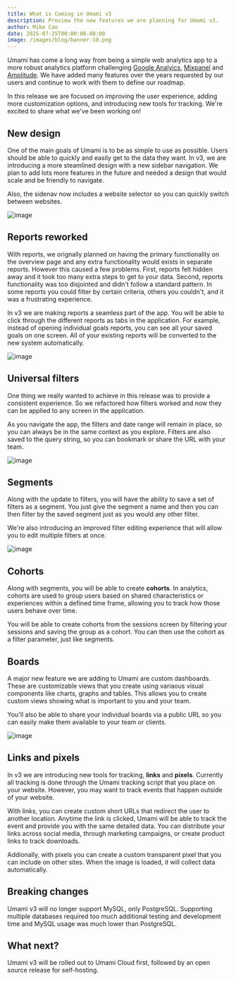 ```yaml
---
title: What is Coming in Umami v3
description: Preview the new features we are planning for Umami v3.
author: Mike Cao
date: 2025-07-25T00:00:00-08:00
image: /images/blog/banner-10.png
---
```


Umami has come a long way from being a simple web analytics app to a more robust
analytics platform challenging [Google Analyics](https://marketingplatform.google.com/about/analytics/),
[Mixpanel](https://mixpanel.com/) and [Amplitude](https://amplitude.com).
We have added many features over the years requested by our users and continue to work with them to define our roadmap.

In this release we are focused on improving the user experience, adding more customization options, and introducing new tools for tracking.
We're excited to share what we've been working on!

## New design

One of the main goals of Umami is to be as simple to use as possible. Users should be
able to quickly and easily get to the data they want. In v3, we are introducing a more
steamlined design with a new sidebar navigation. We plan to add lots more features in the future and needed a design that
would scale and be friendly to navigate.

Also, the sidenav now includes a website selector so you can quickly switch between websites.

![image](/images/blog/screenshot-v3-sidenav.png)

## Reports reworked

With reports, we orignally planned on having the
primary functionality on the overview page and any extra functionality would exists in
separate reports. However this caused a few problems. First, reports felt hidden away and it
took too many extra steps to get to your data. Second, reports functionality was too disjointed and
didn't follow a standard pattern. In some reports you could filter by certain criteria, others
you couldn't, and it was a frustrating experience.

In v3 we are making reports a seamless part of the app.
You will be able to click through the different reports as tabs in the application. For example,
instead of opening individual goals reports, you can see all your saved goals on one screen.
All of your existing reports will be converted to the new system automatically.

![image](/images/blog/screenshot-v3-reports.png)

## Universal filters

One thing we really wanted to achieve in this release was to provide a consistent experience.
So we refactored how filters worked and now they can be applied to any screen in the application.

As you navigate the app, the filters and date range will remain in place, so you can always be in the
same context as you explore. Filters are also saved to the query string, so you can bookmark or
share the URL with your team.

![image](/images/blog/screenshot-v3-filters.png)

## Segments

Along with the update to filters, you will have the ability to save a set of filters as a segment.
You just give the segment a name and then you can then filter by the saved segment just as you would any other filter.

We're also introducing an improved filter editing experience that will allow you to edit multiple filters at once.

![image](/images/blog/screenshot-v3-filters-edit.png)

## Cohorts

Along with segments, you will be able to create **cohorts**.
In analytics, cohorts are used to group users based on shared characteristics or experiences within a defined time frame, allowing you to track how those users behave over time.

You will be able to create cohorts from the sessions screen by filtering your
sessions and saving the group as a cohort. You can then use the cohort as a filter parameter, just like segments.

## Boards

A major new feature we are adding to Umami are custom dashboards. These are customizable views that you create using variaous visual components like charts, graphs and tables.
This allows you to create custom views showing what is important to you and your team.

You'll also be able to share your individual boards via a public URL so you can easily make them
available to your team or clients.

![image](/images/blog/screenshot-v3-boards.png)

## Links and pixels

In v3 we are introducing new tools for tracking, **links** and **pixels**. Currently all tracking is done through the Umami tracking script that you place on your website.
However, you may want to track events that happen outside of your website.

With links, you can create custom short URLs that redirect the user to another location.
Anytime the link is clicked, Umami will be able to track the event and provide you with the same detailed data.
You can distribute your links across social media, through marketing campaigns, or create product links to track downloads.

Addionally, with pixels you can create a custom transparent pixel that you can include on other sites. When the image is loaded,
it will collect data automatically.

## Breaking changes

Umami v3 will no longer support MySQL, only PostgreSQL. Supporting multiple databases required too much additional testing and development time
and MySQL usage was much lower than PostgreSQL.

## What next?

Umami v3 will be rolled out to Umami Cloud first, followed by an open source release for self-hosting.
